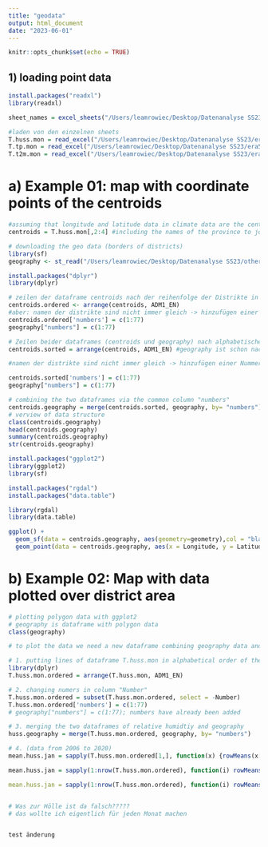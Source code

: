 ```yaml
---
title: "geodata"
output: html_document
date: "2023-06-01"
---
```


```r
knitr::opts_chunk$set(echo = TRUE)
```

## 1) loading point data

```r
install.packages("readxl")
library(readxl)

sheet_names = excel_sheets("/Users/leamrowiec/Desktop/Datenanalyse SS23/era5_data_2006_2020_thailand_monmean.xlsx")

#laden von den einzelnen sheets
T.huss.mon = read_excel("/Users/leamrowiec/Desktop/Datenanalyse SS23/era5_data_2006_2020_thailand_monmean.xlsx", sheet="era5_huss_2006_2020_thailand_mo")
T.tp.mon = read_excel("/Users/leamrowiec/Desktop/Datenanalyse SS23/era5_data_2006_2020_thailand_monmean.xlsx", sheet="era5_tp_2006_2020_thailand_monm")
T.t2m.mon = read_excel("/Users/leamrowiec/Desktop/Datenanalyse SS23/era5_data_2006_2020_thailand_monmean.xlsx", sheet="era5_t2m_2006_2020_thailand_mon")

```

# a) Example 01: map with coordinate points of the centroids

```r
#assuming that longitude and latitude data in climate data are the centroids
centroids = T.huss.mon[,2:4] #including the names of the province to join the data later

# downloading the geo data (borders of districts)
library(sf)
geography <- st_read("/Users/leamrowiec/Desktop/Datenanalyse SS23/other data/gadm36_THA_shp")
```

```r
install.packages("dplyr")
library(dplyr)

# zeilen der dataframe centroids nach der reihenfolge der Distrikte in geography ordnen
centroids.ordered <- arrange(centroids, ADM1_EN) 
#aber: namen der distrikte sind nicht immer gleich -> hinzufügen einer Nummerierung der Dsitrikte, um gleiche spalte zu bekommen
centroids.ordered['numbers'] = c(1:77)
geography["numbers"] = c(1:77)


```

```r
# Zeilen beider dataframes (centroids und geography) nach alphabetischer reihenfolge der provinzen ordnen
centroids.sorted = arrange(centroids, ADM1_EN) #geography ist schon nach dem alphabet geordnet

#namen der distrikte sind nicht immer gleich -> hinzufügen einer Nummerierung der Dsitrikte, um gleiche spalte zu bekommen

centroids.sorted['numbers'] = c(1:77)
geography["numbers"] = c(1:77)


```

```r
# combining the two dataframes via the common column "numbers"
centroids.geography = merge(centroids.sorted, geography, by= "numbers")
# verview of data structure
class(centroids.geography)
head(centroids.geography)
summary(centroids.geography)
str(centroids.geography)

```

```r
install.packages("ggplot2")
library(ggplot2)
library(sf)
```

```r
install.packages("rgdal")
install.packages("data.table")

library(rgdal)
library(data.table)
```

```r
ggplot() +
  geom_sf(data = centroids.geography, aes(geometry=geometry),col = "black", fill = NA) +  # adds geometric layer of polygons stored in the data object
  geom_point(data = centroids.geography, aes(x = Longitude, y = Latitude)) # adds coordinate points


```

# b) Example 02: Map with data plotted over district area

```r
# plotting polygon data with ggplot2
# geography is dataframe with polygon data
class(geography)

# to plot the data we need a new dataframe combining geography data and relative humidity data

# 1. putting lines of dataframe T.huss.mon in alphabetical order of the province names
library(dplyr)
T.huss.mon.ordered = arrange(T.huss.mon, ADM1_EN) 

# 2. changing numers in column "Number"
T.huss.mon.ordered = subset(T.huss.mon.ordered, select = -Number)
T.huss.mon.ordered['numbers'] = c(1:77)
# geography["numbers"] = c(1:77); numbers have already been added

# 3. merging the two dataframes of relative humidtiy and geography
huss.geography = merge(T.huss.mon.ordered, geography, by= "numbers")
```

```r
# 4. (data from 2006 to 2020)
mean.huss.jan = sapply(T.huss.mon.ordered[1,], function(x) {rowMeans(x[1, c(2006.1, 2007.1, 2008.1, 2009.1, 2010.1, 2011.1, 2012.1, 2013.1, 2014.1, 2015.1, 2016.1, 2017.1,2018.1, 2019.1,2020.1)])

mean.huss.jan = sapply(1:nrow(T.huss.mon.ordered), function(i) rowMeans(T.huss.mon.ordered[i,c(2006.1, 2007.1, 2008.1, 2009.1, 2010.1, 2011.1, 2012.1, 2013.1, 2014.1, 2015.1, 2016.1, 2017.1,2018.1, 2019.1, 2020.1)])

mean.huss.jan = sapply(1:nrow(T.huss.mon.ordered), function(i) rowMeans(T.huss.mon.ordered[i,c(2006.1, 2007.1, 2008.1, 2009.1, 2010.1, 2011.1, 2012.1, 2013.1, 2014.1, 2015.1, 2016.1, 2017.1, 2018.1, 2019.1, 2020.1)])) 


# Was zur Hölle ist da falsch?????
# das wollte ich eigentlich für jeden Monat machen


test änderung 
```
